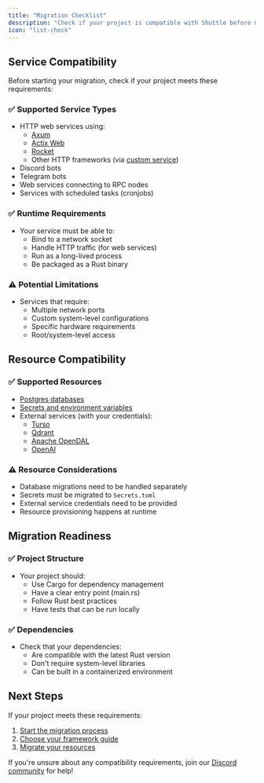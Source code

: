 ```yaml
---
title: "Migration Checklist"
description: "Check if your project is compatible with Shuttle before migrating"
icon: "list-check"
---
```


## Service Compatibility

Before starting your migration, check if your project meets these requirements:

### ✅ Supported Service Types
- HTTP web services using:
  - [Axum](/migrations/frameworks/axum)
  - [Actix Web](/migrations/frameworks/actix-web)
  - [Rocket](/migrations/frameworks/rocket)
  - Other HTTP frameworks (via [custom service](/migrations/frameworks/custom-service))
- Discord bots
- Telegram bots
- Web services connecting to RPC nodes
- Services with scheduled tasks (cronjobs)

### ✅ Runtime Requirements
- Your service must be able to:
  - Bind to a network socket
  - Handle HTTP traffic (for web services)
  - Run as a long-lived process
  - Be packaged as a Rust binary

### ⚠️ Potential Limitations
- Services that require:
  - Multiple network ports
  - Custom system-level configurations
  - Specific hardware requirements
  - Root/system-level access

## Resource Compatibility

### ✅ Supported Resources
- [Postgres databases](/migrations/resources/postgres)
- [Secrets and environment variables](/migrations/resources/secrets)
- External services (with your credentials):
  - [Turso](/integrations/shuttle-turso)
  - [Qdrant](/integrations/shuttle-qdrant)
  - [Apache OpenDAL](/integrations/shuttle-opendal)
  - [OpenAI](/integrations/shuttle-openai)

### ⚠️ Resource Considerations
- Database migrations need to be handled separately
- Secrets must be migrated to `Secrets.toml`
- External service credentials need to be provided
- Resource provisioning happens at runtime

## Migration Readiness

### ✅ Project Structure
- Your project should:
  - Use Cargo for dependency management
  - Have a clear entry point (main.rs)
  - Follow Rust best practices
  - Have tests that can be run locally

### ✅ Dependencies
- Check that your dependencies:
  - Are compatible with the latest Rust version
  - Don't require system-level libraries
  - Can be built in a containerized environment

## Next Steps

If your project meets these requirements:

1. [Start the migration process](/migrations/migration-guide)
2. [Choose your framework guide](/migrations/frameworks)
3. [Migrate your resources](/migrations/resources)

<Info>If you're unsure about any compatibility requirements, join our [Discord community](https://discord.gg/shuttle) for help!</Info>
